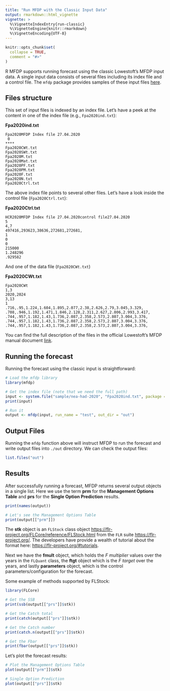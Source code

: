 ```yaml
---
title: "Run MFDP with the Classic Input Data"
output: rmarkdown::html_vignette
vignette: >
  %\VignetteIndexEntry{run-classic}
  %\VignetteEngine{knitr::rmarkdown}
  %\VignetteEncoding{UTF-8}
---
```


```r
knitr::opts_chunk$set(
  collapse = TRUE,
  comment = "#>"
)
```

R MFDP supports running forecast using the classic Lowestoft's MFDP
input data. A single input data consists of several files including
its index file and a control file.
The `mfdp` package provides samples of these input files
[here](https://github.com/REDUS-IMR/mfdp/tree/main/inst/sample/nea-had-2020).

## Files structure

This set of input files is indexed by an index file. Let's have a peek at the content
in one of the index file (e.g., `Fpa2020ind.txt`):

**Fpa2020ind.txt**
```
Fpa2020MFDP Index file 27.04.2020
 0 
****
Fpa2020CWt.txt
Fpa2020SWt.txt
Fpa2020M.txt
Fpa2020Mat.txt
Fpa2020PF.txt
Fpa2020PM.txt
Fpa2020F.txt
Fpa2020N.txt
Fpa2020Ctrl.txt
```

The above index file points to several other files. Let's have a look inside 
the control file (`Fpa2020Ctrl.txt`):

**Fpa2020Ctrl.txt**
```
HCR2020MFDP Index file 27.04.2020control file27.04.2020
5
4,7
497416,293623,38636,272681,272681,
1
0
0
215000
1.248296
.929582
```

And one of the data file (`Fpa2020CWt.txt`)

**Fpa2020CWt.txt**
```
Fpa2020CWt
1,3
2020,2024
3,13
1
.716,.95,1.224,1.604,1.895,2.077,2.38,2.626,2.79,3.045,3.329,
.708,.946,1.192,1.471,1.846,2.128,2.311,2.627,2.806,2.993,3.417,
.744,.957,1.182,1.43,1.736,2.087,2.358,2.573,2.807,3.004,3.376,
.744,.957,1.182,1.43,1.736,2.087,2.358,2.573,2.807,3.004,3.376,
.744,.957,1.182,1.43,1.736,2.087,2.358,2.573,2.807,3.004,3.376,
```

You can find the full description of the files in the official
Lowestoft's MFDP manual document [link](https://www.researchgate.net/publication/296788449_The_Multi-Fleet_Deterministic_Projection_Program_MFDP).

## Running the forecast

Running the forecast using the classic input is straightforward:

```r
# Load the mfdp library
library(mfdp)

# Get the index file (note that we need the full path)
input <- system.file("sample/nea-had-2020", "Fpa2020ind.txt", package = "mfdp")
print(input)

# Run it
output <- mfdp(input, run_name = "test", out_dir = "out")
```

## Output Files

Running the `mfdp` function above will instruct MFDP to run the forecast
and write output files into `./out` directory. We can check the output files:

```r
list.files("out")
```

## Results

After successfully running a forecast, MFDP returns several output
objects in a single list. Here we use the term **prm** for the 
**Management Options Table** and **prs** for the 
**Single Option Prediction** results.

```r
print(names(output))

# Let's see the Management Options Table
print(output[["prm"]])
```

The **stk** object is an `FLStock` class object <https://flr-project.org/FLCore/reference/FLStock.html>
from the `FLR` suite <https://flr-project.org/>. The developers have provide a wealth of tutorial about the
format here: <https://flr-project.org/#tutorials>.

Next we have the **fmult** object, which holds the *F multiplier* values over the years in the `FLQuant` class,
the **ftgt** object which is the *F target* over the years, and lastly **parameters** object, which is
the control parameters/configuration for the forecast.

Some example of methods supported by FLStock:

```r
library(FLCore)

# Get the SSB
print(ssb(output[["prs"]]$stk))

# Get the Catch total
print(catch(output[["prs"]]$stk))

# Get the Catch number
print(catch.n(output[["prs"]]$stk))

# Get the Fbar
print(fbar(output[["prs"]]$stk))
```

Let's plot the forecast results:

```r
# Plot the Management Options Table
plot(output[["prm"]]$stk)
```

```r
# Single Option Prediction
plot(output[["prs"]]$stk)
```